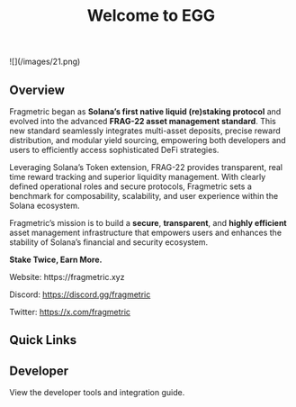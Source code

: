 ﻿---
title: "Welcome to EGG"
description: ""
---

<Frame>
  ![](/images/21.png)
</Frame>

## Overview

Fragmetric began as **Solana’s first native liquid (re)staking protocol** and evolved into the advanced **FRAG-22 asset management standard**. This new standard seamlessly integrates multi-asset deposits, precise reward distribution, and modular yield sourcing, empowering both developers and users to efficiently access sophisticated DeFi strategies.

Leveraging Solana’s Token extension, FRAG-22 provides transparent, real time reward tracking and superior liquidity management. With clearly defined operational roles and secure protocols, Fragmetric sets a benchmark for composability, scalability, and user experience within the Solana ecosystem.

Fragmetric’s mission is to build a **secure**, **transparent**, and **highly efficient** asset management infrastructure that empowers users and enhances the stability of Solana’s financial and security ecosystem.

**Stake Twice, Earn More.**

<Info>
  Website: https://fragmetric.xyz

  Discord: https://discord.gg/fragmetric

  Twitter: https://x.com/fragmetric
</Info>

## Quick Links

<CardGroup cols="2">
  <Card title="fragAsset" icon="dollar-sign" href="/assets">
    
  </Card>
  <Card title="Fragmetric Protocol" icon="shield-halved" href="/protocol">
    
  </Card>
  <Card title="Guides" icon="sparkles" href="/home/guides">
    
  </Card>
  <Card title="Brand Kit" icon="star" href="/home/resources/brand-kit">
    
  </Card>
</CardGroup>

## Developer

<Card title="For Developers" icon="wrench" href="/dev">
  View the developer tools and integration guide.
</Card>
